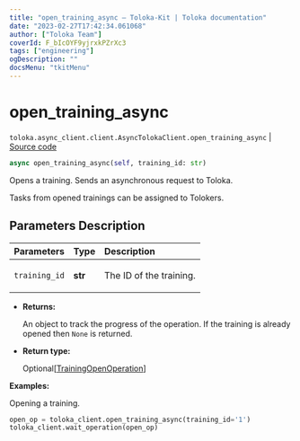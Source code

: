```yaml
---
title: "open_training_async — Toloka-Kit | Toloka documentation"
date: "2023-02-27T17:42:34.061068"
author: ["Toloka Team"]
coverId: F_bIcOYF9yjrxkPZrXc3
tags: ["engineering"]
ogDescription: ""
docsMenu: "tkitMenu"
---
```


# open_training_async
`toloka.async_client.client.AsyncTolokaClient.open_training_async` | [Source code](https://github.com/Toloka/toloka-kit/blob/v1.1.4/src/async_client/client.py#L0)

```python
async open_training_async(self, training_id: str)
```

Opens a training. Sends an asynchronous request to Toloka.

Tasks from opened trainings can be assigned to Tolokers.

## Parameters Description

| Parameters | Type | Description |
| :----------| :----| :-----------|
`training_id`|**str**|<p>The ID of the training.</p>

* **Returns:**

  An object to track the progress of the operation.
If the training is already opened then `None` is returned.

* **Return type:**

  Optional\[[TrainingOpenOperation](/docs/toloka-kit/reference/toloka.client.operations.TrainingOpenOperation)\]

**Examples:**

Opening a training.

```python
open_op = toloka_client.open_training_async(training_id='1')
toloka_client.wait_operation(open_op)
```
